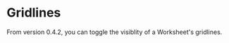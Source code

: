 
# Gridlines <VersionBadge version="0.4.2+" />

From version 0.4.2, you can toggle the visiblity of a Worksheet's gridlines.
